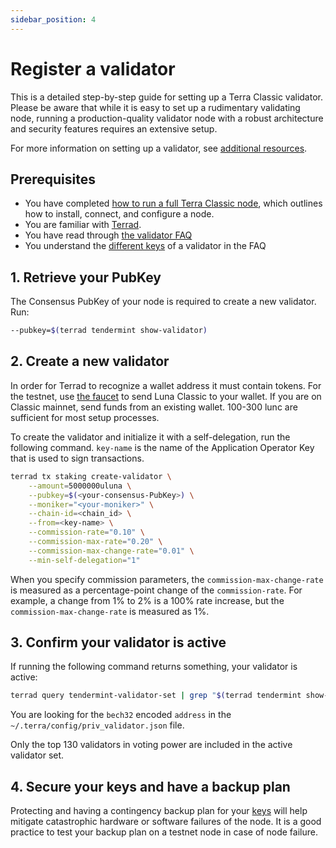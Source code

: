 ```yaml
---
sidebar_position: 4
---
```



# Register a validator


This is a detailed step-by-step guide for setting up a Terra Classic validator. Please be aware that while it is easy to set up a rudimentary validating node, running a production-quality validator node with a robust architecture and security features requires an extensive setup.

For more information on setting up a validator, see [additional resources](README.mdx#additional-resources).

## Prerequisites

- You have completed [how to run a full Terra Classic node](../run-a-full-terra-node/README.mdx), which outlines how to install, connect, and configure a node.
- You are familiar with [Terrad](../../develop/terrad/install-terrad.mdx).
- You have read through [the validator FAQ](faq.mdx)
- You understand the [different keys](faq.mdx#validator-keys-and-states) of a validator in the FAQ

## 1. Retrieve your PubKey

The Consensus PubKey of your node is required to create a new validator. Run:

```bash
--pubkey=$(terrad tendermint show-validator)
```

## 2. Create a new validator


<Admonition type="tip" icon="💡" title="Get coins">

In order for Terrad to recognize a wallet address it must contain tokens. For the testnet, use [the faucet](https://faucet.terrac.dev/) to send Luna Classic to your wallet. If you are on Classic mainnet, send funds from an existing wallet. 100-300 lunc are sufficient for most setup processes.

</Admonition>

To create the validator and initialize it with a self-delegation, run the following command. `key-name` is the name of the Application Operator Key that is used to sign transactions.

```bash
terrad tx staking create-validator \
    --amount=5000000uluna \
    --pubkey=$(<your-consensus-PubKey>) \
    --moniker="<your-moniker>" \
    --chain-id=<chain_id> \
    --from=<key-name> \
    --commission-rate="0.10" \
    --commission-max-rate="0.20" \
    --commission-max-change-rate="0.01" \
    --min-self-delegation="1"
```

<Admonition type="caution" icon="☢️">

When you specify commission parameters, the `commission-max-change-rate` is measured as a percentage-point change of the `commission-rate`. For example, a change from 1% to 2% is a 100% rate increase, but the `commission-max-change-rate` is measured as 1%.

</Admonition>

## 3. Confirm your validator is active

If running the following command returns something, your validator is active:

```bash
terrad query tendermint-validator-set | grep "$(terrad tendermint show-validator)"
```

You are looking for the `bech32` encoded `address` in the `~/.terra/config/priv_validator.json` file.

<Admonition type="note" icon="📝">

Only the top 130 validators in voting power are included in the active validator set.

</Admonition>

## 4. Secure your keys and have a backup plan

Protecting and having a contingency backup plan for your [keys](faq.mdx#what-type-of-key-do-i-need-to-use) will help mitigate catastrophic hardware or software failures of the node.
It is a good practice to test your backup plan on a testnet node in case of node failure.
